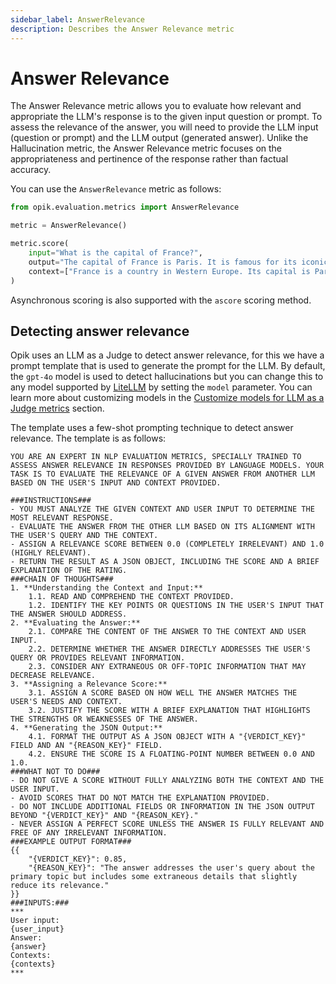 ```yaml
---
sidebar_label: AnswerRelevance
description: Describes the Answer Relevance metric
---
```


# Answer Relevance

The Answer Relevance metric allows you to evaluate how relevant and appropriate the LLM's response is to the given input question or prompt. To assess the relevance of the answer, you will need to provide the LLM input (question or prompt) and the LLM output (generated answer). Unlike the Hallucination metric, the Answer Relevance metric focuses on the appropriateness and pertinence of the response rather than factual accuracy.

You can use the `AnswerRelevance` metric as follows:

```python
from opik.evaluation.metrics import AnswerRelevance

metric = AnswerRelevance()

metric.score(
    input="What is the capital of France?",
    output="The capital of France is Paris. It is famous for its iconic Eiffel Tower and rich cultural heritage.",
    context=["France is a country in Western Europe. Its capital is Paris, which is known for landmarks like the Eiffel Tower."],
)
```

Asynchronous scoring is also supported with the `ascore` scoring method.

## Detecting answer relevance

Opik uses an LLM as a Judge to detect answer relevance, for this we have a prompt template that is used to generate the prompt for the LLM. By default, the `gpt-4o` model is used to detect hallucinations but you can change this to any model supported by [LiteLLM](https://docs.litellm.ai/docs/providers) by setting the `model` parameter. You can learn more about customizing models in the [Customize models for LLM as a Judge metrics](/docs/evaluation/metrics/custom_model) section.

The template uses a few-shot prompting technique to detect answer relevance. The template is as follows:

```
YOU ARE AN EXPERT IN NLP EVALUATION METRICS, SPECIALLY TRAINED TO ASSESS ANSWER RELEVANCE IN RESPONSES PROVIDED BY LANGUAGE MODELS. YOUR TASK IS TO EVALUATE THE RELEVANCE OF A GIVEN ANSWER FROM ANOTHER LLM BASED ON THE USER'S INPUT AND CONTEXT PROVIDED.

###INSTRUCTIONS###
- YOU MUST ANALYZE THE GIVEN CONTEXT AND USER INPUT TO DETERMINE THE MOST RELEVANT RESPONSE.
- EVALUATE THE ANSWER FROM THE OTHER LLM BASED ON ITS ALIGNMENT WITH THE USER'S QUERY AND THE CONTEXT.
- ASSIGN A RELEVANCE SCORE BETWEEN 0.0 (COMPLETELY IRRELEVANT) AND 1.0 (HIGHLY RELEVANT).
- RETURN THE RESULT AS A JSON OBJECT, INCLUDING THE SCORE AND A BRIEF EXPLANATION OF THE RATING.
###CHAIN OF THOUGHTS###
1. **Understanding the Context and Input:**
    1.1. READ AND COMPREHEND THE CONTEXT PROVIDED.
    1.2. IDENTIFY THE KEY POINTS OR QUESTIONS IN THE USER'S INPUT THAT THE ANSWER SHOULD ADDRESS.
2. **Evaluating the Answer:**
    2.1. COMPARE THE CONTENT OF THE ANSWER TO THE CONTEXT AND USER INPUT.
    2.2. DETERMINE WHETHER THE ANSWER DIRECTLY ADDRESSES THE USER'S QUERY OR PROVIDES RELEVANT INFORMATION.
    2.3. CONSIDER ANY EXTRANEOUS OR OFF-TOPIC INFORMATION THAT MAY DECREASE RELEVANCE.
3. **Assigning a Relevance Score:**
    3.1. ASSIGN A SCORE BASED ON HOW WELL THE ANSWER MATCHES THE USER'S NEEDS AND CONTEXT.
    3.2. JUSTIFY THE SCORE WITH A BRIEF EXPLANATION THAT HIGHLIGHTS THE STRENGTHS OR WEAKNESSES OF THE ANSWER.
4. **Generating the JSON Output:**
    4.1. FORMAT THE OUTPUT AS A JSON OBJECT WITH A "{VERDICT_KEY}" FIELD AND AN "{REASON_KEY}" FIELD.
    4.2. ENSURE THE SCORE IS A FLOATING-POINT NUMBER BETWEEN 0.0 AND 1.0.
###WHAT NOT TO DO###
- DO NOT GIVE A SCORE WITHOUT FULLY ANALYZING BOTH THE CONTEXT AND THE USER INPUT.
- AVOID SCORES THAT DO NOT MATCH THE EXPLANATION PROVIDED.
- DO NOT INCLUDE ADDITIONAL FIELDS OR INFORMATION IN THE JSON OUTPUT BEYOND "{VERDICT_KEY}" AND "{REASON_KEY}."
- NEVER ASSIGN A PERFECT SCORE UNLESS THE ANSWER IS FULLY RELEVANT AND FREE OF ANY IRRELEVANT INFORMATION.
###EXAMPLE OUTPUT FORMAT###
{{
    "{VERDICT_KEY}": 0.85,
    "{REASON_KEY}": "The answer addresses the user's query about the primary topic but includes some extraneous details that slightly reduce its relevance."
}}
###INPUTS:###
***
User input:
{user_input}
Answer:
{answer}
Contexts:
{contexts}
***
```
